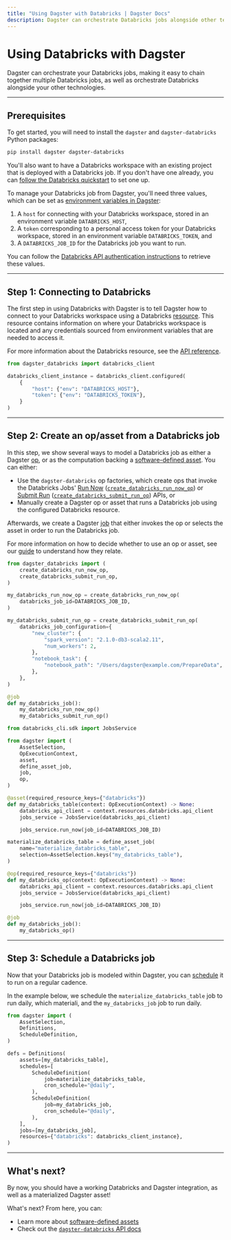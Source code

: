 ```yaml
---
title: "Using Dagster with Databricks | Dagster Docs"
description: Dagster can orchestrate Databricks jobs alongside other technologies.
---
```


# Using Databricks with Dagster

Dagster can orchestrate your Databricks jobs, making it easy to chain together multiple Databricks jobs, as well as orchestrate Databricks alongside your other technologies.

---

## Prerequisites

To get started, you will need to install the `dagster` and `dagster-databricks` Python packages:

```bash
pip install dagster dagster-databricks
```

You'll also want to have a Databricks workspace with an existing project that is deployed with a Databricks job. If you don't have one already, you can [follow the Databricks quickstart](https://docs.databricks.com/workflows/jobs/jobs-quickstart.html) to set one up.

To manage your Databricks job from Dagster, you'll need three values, which can be set as [environment variables in Dagster](/guides/dagster/using-environment-variables-and-secrets):

1. A `host` for connecting with your Databricks workspace, stored in an environment variable `DATABRICKS_HOST`,
2. A `token` corresponding to a personal access token for your Databricks workspace, stored in an environment variable `DATABRICKS_TOKEN`, and
3. A `DATABRICKS_JOB_ID` for the Databricks job you want to run.

You can follow the [Databricks API authentication instructions](https://docs.databricks.com/dev-tools/python-api.html#step-1-set-up-authentication) to retrieve these values.

---

## Step 1: Connecting to Databricks

The first step in using Databricks with Dagster is to tell Dagster how to connect to your Databricks workspace using a Databricks [resource](/concepts/resources). This resource contains information on where your Databricks workspace is located and any credentials sourced from environment variables that are needed to access it.

For more information about the Databricks resource, see the [API reference](/\_apidocs/libraries/dagster-databricks).

```python startafter=start_define_databricks_client_instance endbefore=end_define_databricks_client_instance file=/integrations/databricks/databricks.py dedent=4
from dagster_databricks import databricks_client

databricks_client_instance = databricks_client.configured(
    {
        "host": {"env": "DATABRICKS_HOST"},
        "token": {"env": "DATABRICKS_TOKEN"},
    }
)
```

---

## Step 2: Create an op/asset from a Databricks job

In this step, we show several ways to model a Databricks job as either a Dagster [op](/concepts/ops-jobs-graphs/ops), or as the computation backing a [software-defined asset](/concepts/assets/software-defined-assets). You can either:

- Use the `dagster-databricks` op factories, which create ops that invoke the Databricks Jobs' [Run Now](https://docs.databricks.com/api-explorer/workspace/jobs/runnow) ([`create_databricks_run_now_op`](/\_apidocs/libraries/dagster-databricks)) or [Submit Run](https://docs.databricks.com/api-explorer/workspace/jobs/submit) ([`create_databricks_submit_run_op`](/\_apidocs/libraries/dagster-databricks)) APIs, or
- Manually create a Dagster op or asset that runs a Databricks job using the configured Databricks resource.

Afterwards, we create a Dagster [job](/concepts/ops-jobs-graphs/jobs) that either invokes the op or selects the asset in order to run the Databricks job.

For more information on how to decide whether to use an op or asset, see our [guide](/guides/dagster/how-assets-relate-to-ops-and-graphs) to understand how they relate.

<TabGroup>

<TabItem name="Using the op factories">

```python startafter=start_define_databricks_op_factories endbefore=end_define_databricks_op_factories file=/integrations/databricks/databricks.py dedent=4
from dagster_databricks import (
    create_databricks_run_now_op,
    create_databricks_submit_run_op,
)

my_databricks_run_now_op = create_databricks_run_now_op(
    databricks_job_id=DATABRICKS_JOB_ID,
)

my_databricks_submit_run_op = create_databricks_submit_run_op(
    databricks_job_configuration={
        "new_cluster": {
            "spark_version": "2.1.0-db3-scala2.11",
            "num_workers": 2,
        },
        "notebook_task": {
            "notebook_path": "/Users/dagster@example.com/PrepareData",
        },
    },
)

@job
def my_databricks_job():
    my_databricks_run_now_op()
    my_databricks_submit_run_op()
```

</TabItem>

<TabItem name="Manually using resources">

```python startafter=start_define_databricks_custom_ops_and_assets endbefore=end_define_databricks_custom_ops_and_assets file=/integrations/databricks/databricks.py dedent=4
from databricks_cli.sdk import JobsService

from dagster import (
    AssetSelection,
    OpExecutionContext,
    asset,
    define_asset_job,
    job,
    op,
)

@asset(required_resource_keys={"databricks"})
def my_databricks_table(context: OpExecutionContext) -> None:
    databricks_api_client = context.resources.databricks.api_client
    jobs_service = JobsService(databricks_api_client)

    jobs_service.run_now(job_id=DATABRICKS_JOB_ID)

materialize_databricks_table = define_asset_job(
    name="materialize_databricks_table",
    selection=AssetSelection.keys("my_databricks_table"),
)

@op(required_resource_keys={"databricks"})
def my_databricks_op(context: OpExecutionContext) -> None:
    databricks_api_client = context.resources.databricks.api_client
    jobs_service = JobsService(databricks_api_client)

    jobs_service.run_now(job_id=DATABRICKS_JOB_ID)

@job
def my_databricks_job():
    my_databricks_op()
```

</TabItem>
</TabGroup>

---

## Step 3: Schedule a Databricks job

Now that your Databricks job is modeled within Dagster, you can [schedule](/concepts/partitions-schedules-sensors/schedules) it to run on a regular cadence.

In the example below, we schedule the `materialize_databricks_table` job to run daily, which materiali, and the `my_databricks_job` job to run daily.

```python startafter=start_schedule_databricks endbefore=end_schedule_databricks file=/integrations/databricks/databricks.py dedent=4
from dagster import (
    AssetSelection,
    Definitions,
    ScheduleDefinition,
)

defs = Definitions(
    assets=[my_databricks_table],
    schedules=[
        ScheduleDefinition(
            job=materialize_databricks_table,
            cron_schedule="@daily",
        ),
        ScheduleDefinition(
            job=my_databricks_job,
            cron_schedule="@daily",
        ),
    ],
    jobs=[my_databricks_job],
    resources={"databricks": databricks_client_instance},
)
```

---

## What's next?

By now, you should have a working Databricks and Dagster integration, as well as a materialized Dagster asset!

What's next? From here, you can:

- Learn more about [software-defined assets](/concepts/assets/software-defined-assets)
- Check out the [`dagster-databricks` API docs](/\_apidocs/libraries/dagster-databricks)
